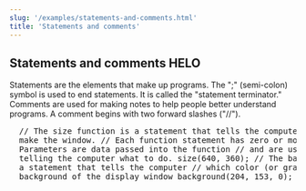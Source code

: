 ```yaml
---
slug: '/examples/statements-and-comments.html'
title: 'Statements and comments'
---
```


## Statements and comments HELO

Statements are the elements that make up programs. The ";" (semi-colon) symbol is used to end statements. It is called the "statement terminator." Comments are used for making notes to help people better understand programs. A comment begins with two forward slashes ("//").

<pre>
  // The size function is a statement that tells the computer // how large to
  make the window. // Each function statement has zero or more parameters. //
  Parameters are data passed into the function // and are used as values for
  telling the computer what to do. size(640, 360); // The background function is
  a statement that tells the computer // which color (or gray value) to make the
  background of the display window background(204, 153, 0);
</pre>
